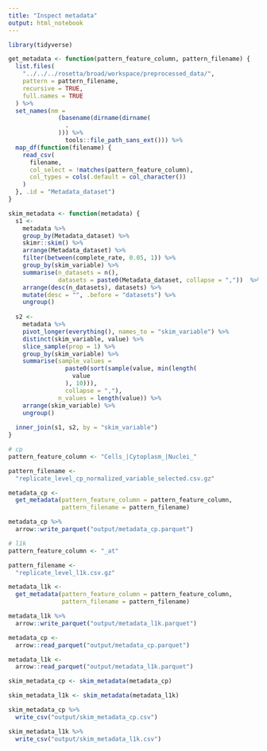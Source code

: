 ```yaml
---
title: "Inspect metadata"
output: html_notebook
---
```


```r
library(tidyverse)
```

```r
get_metadata <- function(pattern_feature_column, pattern_filename) {
  list.files(
    "../../../rosetta/broad/workspace/preprocessed_data/",
    pattern = pattern_filename,
    recursive = TRUE,
    full.names = TRUE
  ) %>%
  set_names(nm =
              (basename(dirname(dirname(
                .
              ))) %>%
                tools::file_path_sans_ext())) %>%
  map_df(function(filename) {
    read_csv(
      filename,
      col_select = !matches(pattern_feature_column),
      col_types = cols(.default = col_character())
    )
  }, .id = "Metadata_dataset")   
}

```



```r
skim_metadata <- function(metadata) {
  s1 <- 
    metadata %>%
    group_by(Metadata_dataset) %>%
    skimr::skim() %>%
    arrange(Metadata_dataset) %>%
    filter(between(complete_rate, 0.05, 1)) %>%
    group_by(skim_variable) %>%
    summarise(n_datasets = n(),
              datasets = paste0(Metadata_dataset, collapse = ","))  %>%
    arrange(desc(n_datasets), datasets) %>%
    mutate(desc = "", .before = "datasets") %>%
    ungroup()
  
  s2 <-
    metadata %>%
    pivot_longer(everything(), names_to = "skim_variable") %>%
    distinct(skim_variable, value) %>%
    slice_sample(prop = 1) %>%
    group_by(skim_variable) %>%
    summarise(sample_values =
                paste0(sort(sample(value, min(length(
                  value
                ), 10))),
                collapse = ","),
              n_values = length(value)) %>%
    arrange(skim_variable) %>%
    ungroup()
  
  inner_join(s1, s2, by = "skim_variable")
}
```



```r
# cp
pattern_feature_column <- "Cells_|Cytoplasm_|Nuclei_"

pattern_filename <-
  "replicate_level_cp_normalized_variable_selected.csv.gz"

metadata_cp <-
  get_metadata(pattern_feature_column = pattern_feature_column,
               pattern_filename = pattern_filename)

metadata_cp %>% 
  arrow::write_parquet("output/metadata_cp.parquet")

# l1k
pattern_feature_column <- "_at"

pattern_filename <-
  "replicate_level_l1k.csv.gz"

metadata_l1k <-
  get_metadata(pattern_feature_column = pattern_feature_column,
               pattern_filename = pattern_filename)

metadata_l1k %>% 
  arrow::write_parquet("output/metadata_l1k.parquet")
```


```r
metadata_cp <- 
  arrow::read_parquet("output/metadata_cp.parquet")

metadata_l1k <- 
  arrow::read_parquet("output/metadata_l1k.parquet")
```


```r
skim_metadata_cp <- skim_metadata(metadata_cp)

skim_metadata_l1k <- skim_metadata(metadata_l1k)
```

```r
skim_metadata_cp %>%
  write_csv("output/skim_metadata_cp.csv")

skim_metadata_l1k %>%
  write_csv("output/skim_metadata_l1k.csv")
```

